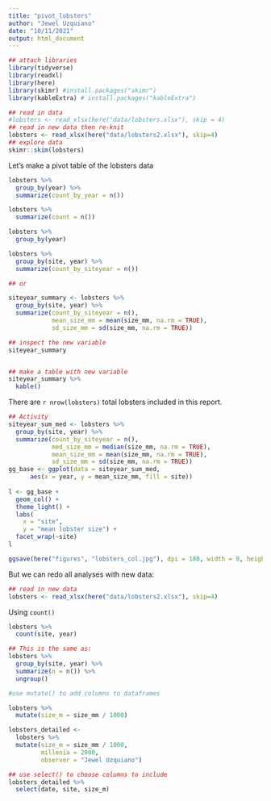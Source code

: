 ```yaml
---
title: "pivot_lobsters"
author: "Jewel Uzquiano"
date: "10/11/2021"
output: html_document
---
```


```r
## attach libraries
library(tidyverse)
library(readxl)
library(here)
library(skimr) #install.packages("skimr")
library(kableExtra) # install.packages("kableExtra")
```

```r
## read in data
#lobsters <- read_xlsx(here("data/lobsters.xlsx"), skip = 4)
## read in new data then re-knit
lobsters <- read_xlsx(here("data/lobsters2.xlsx"), skip=4)
## explore data
skimr::skim(lobsters)
```

Let's make a pivot table of the lobsters data

```r
lobsters %>% 
  group_by(year) %>% 
  summarize(count_by_year = n())

lobsters %>% 
  summarize(count = n())

lobsters %>% 
  group_by(year)

lobsters %>% 
  group_by(site, year) %>% 
  summarize(count_by_siteyear = n())

## or

siteyear_summary <- lobsters %>% 
  group_by(site, year) %>% 
  summarize(count_by_siteyear = n(),
            mean_size_mm = mean(size_mm, na.rm = TRUE),
            sd_size_mm = sd(size_mm, na.rm = TRUE))

## inspect the new variable
siteyear_summary


## make a table with new variable
siteyear_summary %>% 
  kable()
```


There are `r nrow(lobsters)` total lobsters included in this report.


```r
## Activity
siteyear_sum_med <- lobsters %>% 
  group_by(site, year) %>% 
  summarize(count_by_siteyear = n(),
            med_size_mm = median(size_mm, na.rm = TRUE),
            mean_size_mm = mean(size_mm, na.rm = TRUE),
            sd_size_mm = sd(size_mm, na.rm = TRUE))
gg_base <- ggplot(data = siteyear_sum_med,
      aes(x = year, y = mean_size_mm, fill = site))
  
l <- gg_base +
  geom_col() +
  theme_light() +
  labs(
    x = "site",
    y = "mean lobster size") +
  facet_wrap(~site)
l

ggsave(here("figures", "lobsters_col.jpg"), dpi = 180, width = 8, height = 7)
```

But we can redo all analyses with new data:

```r
## read in new data
lobsters <- read_xlsx(here("data/lobsters2.xlsx"), skip=4)

```

Using `count()`
```r
lobsters %>%
  count(site, year)

## This is the same as:
lobsters %>%
  group_by(site, year) %>% 
  summarize(n = n()) %>%
  ungroup()
```

```r
#use mutate() to add columns to dataframes

lobsters %>% 
  mutate(size_m = size_mm / 1000)

lobsters_detailed <- 
  lobsters %>% 
  mutate(size_m = size_mm / 1000, 
         millenia = 2000,
         observer = "Jewel Uzquiano")
```

```r
## use select() to choose columns to include
lobsters_detailed %>% 
  select(date, site, size_m)
```


